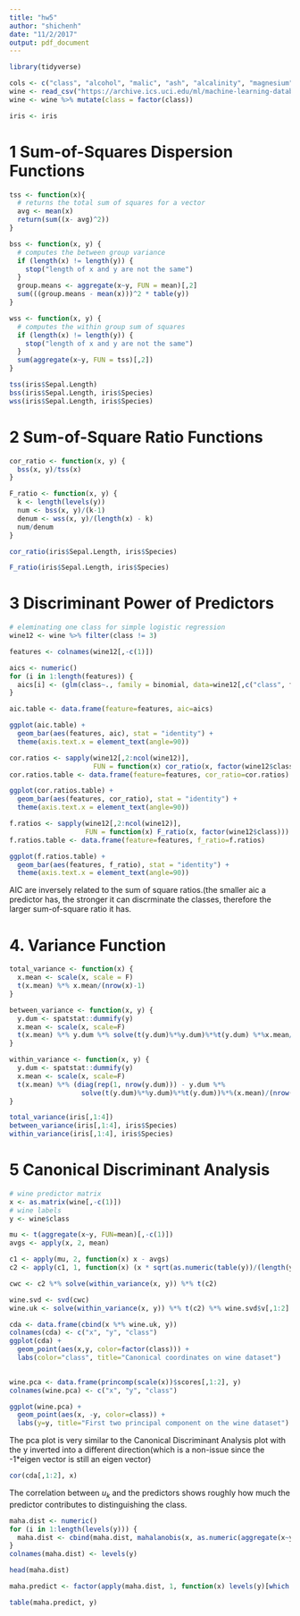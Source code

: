 ```yaml
---
title: "hw5"
author: "shichenh"
date: "11/2/2017"
output: pdf_document
---
```


```r
library(tidyverse)
```


```r
cols <- c("class", "alcohol", "malic", "ash", "alcalinity", "magnesium", "phenols", "flavanoids", "nonflavanoids", "proanthocyanins", "color", "hue", "dilution", "proline")
wine <- read_csv("https://archive.ics.uci.edu/ml/machine-learning-databases/wine/wine.data", col_names = cols)
wine <- wine %>% mutate(class = factor(class))

iris <- iris
```

# 1 Sum-of-Squares Dispersion Functions

```r
tss <- function(x){
  # returns the total sum of squares for a vector
  avg <- mean(x)
  return(sum((x- avg)^2))
}

bss <- function(x, y) {
  # computes the between group variance
  if (length(x) != length(y)) {
    stop("length of x and y are not the same")
  }
  group.means <- aggregate(x~y, FUN = mean)[,2] 
  sum(((group.means - mean(x)))^2 * table(y))
}

wss <- function(x, y) {
  # computes the within group sum of squares
  if (length(x) != length(y)) {
    stop("length of x and y are not the same")
  }
  sum(aggregate(x~y, FUN = tss)[,2])
}
```

```r
tss(iris$Sepal.Length)
bss(iris$Sepal.Length, iris$Species)
wss(iris$Sepal.Length, iris$Species)
```

# 2 Sum-of-Square Ratio Functions

```r
cor_ratio <- function(x, y) {
  bss(x, y)/tss(x)
}

F_ratio <- function(x, y) {
  k <- length(levels(y))
  num <- bss(x, y)/(k-1)
  denum <- wss(x, y)/(length(x) - k)
  num/denum
}
```

```r
cor_ratio(iris$Sepal.Length, iris$Species)

F_ratio(iris$Sepal.Length, iris$Species)
```

# 3 Discriminant Power of Predictors

```r
# eleminating one class for simple logistic regression
wine12 <- wine %>% filter(class != 3)
```


```r
features <- colnames(wine12[,-c(1)])

aics <- numeric()
for (i in 1:length(features)) {
  aics[i] <- (glm(class~., family = binomial, data=wine12[,c("class", features[i])]))$aic
}

aic.table <- data.frame(feature=features, aic=aics)

ggplot(aic.table) +
  geom_bar(aes(features, aic), stat = "identity") +
  theme(axis.text.x = element_text(angle=90))
```

```r
cor.ratios <- sapply(wine12[,2:ncol(wine12)], 
                     FUN = function(x) cor_ratio(x, factor(wine12$class)))
cor.ratios.table <- data.frame(feature=features, cor_ratio=cor.ratios)

ggplot(cor.ratios.table) +
  geom_bar(aes(features, cor_ratio), stat = "identity") +
  theme(axis.text.x = element_text(angle=90))

```

```r
f.ratios <- sapply(wine12[,2:ncol(wine12)], 
                   FUN = function(x) F_ratio(x, factor(wine12$class)))
f.ratios.table <- data.frame(feature=features, f_ratio=f.ratios)

ggplot(f.ratios.table) +
  geom_bar(aes(features, f_ratio), stat = "identity") +
  theme(axis.text.x = element_text(angle=90))
```

AIC are inversely related to the sum of square ratios.(the smaller aic a predictor has, the stronger it can discrminate the classes, therefore the larger
sum-of-square ratio it has.

# 4. Variance Function

```r
total_variance <- function(x) {
  x.mean <- scale(x, scale = F)
  t(x.mean) %*% x.mean/(nrow(x)-1)
}

between_variance <- function(x, y) {
  y.dum <- spatstat::dummify(y)
  x.mean <- scale(x, scale=F)
  t(x.mean) %*% y.dum %*% solve(t(y.dum)%*%y.dum)%*%t(y.dum) %*%x.mean/(nrow(x)-1)
}

within_variance <- function(x, y) {
  y.dum <- spatstat::dummify(y)
  x.mean <- scale(x, scale=F)
  t(x.mean) %*% (diag(rep(1, nrow(y.dum))) - y.dum %*%
                  solve(t(y.dum)%*%y.dum)%*%t(y.dum))%*%(x.mean)/(nrow(x)-1)
}

```

```r
total_variance(iris[,1:4])
between_variance(iris[,1:4], iris$Species)
within_variance(iris[,1:4], iris$Species)
```

# 5 Canonical Discriminant Analysis

```r
# wine predictor matrix
x <- as.matrix(wine[,-c(1)])
# wine labels 
y <- wine$class

mu <- t(aggregate(x~y, FUN=mean)[,-c(1)]) 
avgs <- apply(x, 2, mean)

c1 <- apply(mu, 2, function(x) x - avgs)
c2 <- apply(c1, 1, function(x) (x * sqrt(as.numeric(table(y))/(length(y)-1))))

cwc <- c2 %*% solve(within_variance(x, y)) %*% t(c2)

wine.svd <- svd(cwc)
wine.uk <- solve(within_variance(x, y)) %*% t(c2) %*% wine.svd$v[,1:2]
```

```r
cda <- data.frame(cbind(x %*% wine.uk, y))
colnames(cda) <- c("x", "y", "class")
ggplot(cda) +
  geom_point(aes(x,y, color=factor(class))) +
  labs(color="class", title="Canonical coordinates on wine dataset") 
  
```

```r
wine.pca <- data.frame(princomp(scale(x))$scores[,1:2], y)
colnames(wine.pca) <- c("x", "y", "class")

ggplot(wine.pca) +
  geom_point(aes(x, -y, color=class)) +
  labs(y=y, title="First two principal component on the wine dataset")

```

The pca plot is very similar to the Canonical Discriminant Analysis plot with the y inverted into a different direction(which is a non-issue since the -1*eigen vector is still an eigen vector)

```r
cor(cda[,1:2], x)
```

The correlation between $u_k$ and the predictors shows roughly how much the predictor contributes to distinguishing the class.

```r
maha.dist <- numeric()
for (i in 1:length(levels(y))) {
  maha.dist <- cbind(maha.dist, mahalanobis(x, as.numeric(aggregate(x~y, FUN=mean)[,-c(1)][i,]), cov(x)))
}
colnames(maha.dist) <- levels(y)

head(maha.dist)
```

```r
maha.predict <- factor(apply(maha.dist, 1, function(x) levels(y)[which.min(x)]))

table(maha.predict, y)
```

